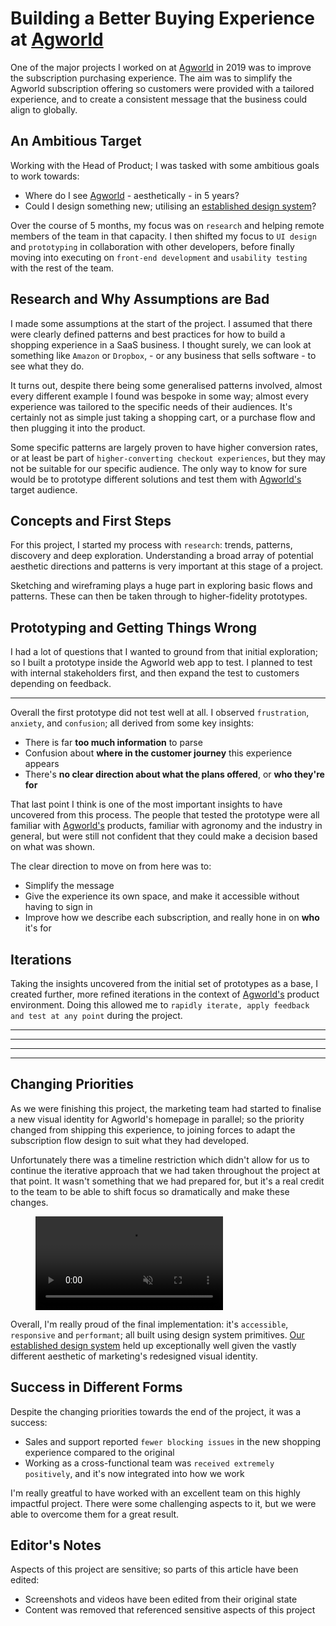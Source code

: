 
<Meta
  description="Building a Better Buying Experience at Agworld"
  url="https://phobon.io/writing/building-a-better-buying-experience-at-agworld"
  image="https://phobon.io/writing/building-a-better-buying-experience-at-agworld/index.webp"
/>

# Building a Better Buying Experience at [Agworld](https://agworld.com)

One of the major projects I worked on at [Agworld](https://agworld.com) in 2019 was to improve the subscription purchasing experience. The aim was to simplify the Agworld subscription offering so customers were provided with a tailored experience, and to create a consistent message that the business could align to globally.

## An Ambitious Target

Working with the Head of Product; I was tasked with some ambitious goals to work towards:

- Where do I see [Agworld](https://agworld.com) - aesthetically - in 5 years?
- Could I design something new; utilising an [established design system](http://signal.agworld.com)?

Over the course of 5 months, my focus was on `research` and helping remote members of the team in that capacity. I then shifted my focus to `UI design` and `prototyping` in collaboration with other developers, before finally moving into executing on `front-end development` and `usability testing` with the rest of the team.

## Research and Why Assumptions are Bad

I made some assumptions at the start of the project. I assumed that there were clearly defined patterns and best practices for how to build a shopping experience in a SaaS business. I thought surely, we can look at something like `Amazon` or `Dropbox`, - or any business that sells software - to see what they do.

It turns out, despite there being some generalised patterns involved, almost every different example I found was bespoke in some way; almost every experience was tailored to the specific needs of their audiences. It's certainly not as simple just taking a shopping cart, or a purchase flow and then plugging it into the product.

Some specific patterns are largely proven to have higher conversion rates, or at least be part of `higher-converting checkout experiences`, but they may not be suitable for our specific audience. The only way to know for sure would be to prototype different solutions and test them with [Agworld's](https://agworld.com) target audience.

## Concepts and First Steps

For this project, I started my process with `research`: trends, patterns, discovery and deep exploration. Understanding a broad array of potential aesthetic directions and patterns is very important at this stage of a project.

<Figure caption="A rough moodboard">
  <Picture
    src="/writing/building-a-better-buying-experience-at-agworld/moodboard.webp"
    alt="An array images used for inspiration"
    width={1280}
    height={1334}
  />
</Figure>

Sketching and wireframing plays a huge part in exploring basic flows and patterns. These can then be taken through to higher-fidelity prototypes.

<ImageGrid>
  <Figure gridColumn="unset" caption="Exploring basic layout options">
    <Picture
      src="/writing/building-a-better-buying-experience-at-agworld/cart_sketch1.webp"
      alt="Some sketched layout explorations"
      width={576}
      height={721}
    />
  </Figure>
  <Figure gridColumn="unset" caption="Deeper dive into payment forms">
    <Picture
      src="/writing/building-a-better-buying-experience-at-agworld/cart_sketch2.webp"
      alt="Some more sketched layout explorations"
      width={576}
      height={721}
    />
  </Figure>
</ImageGrid>

## Prototyping and Getting Things Wrong

I had a lot of questions that I wanted to ground from that initial exploration; so I built a prototype inside the Agworld web app to test. I planned to test with internal stakeholders first, and then expand the test to customers depending on feedback.

<Figure caption="The original experience">
  <Picture
    src="/writing/building-a-better-buying-experience-at-agworld/old_agworld_cart.webp"
    alt="The original shopping experience"
    width={1280}
    height={800}
  />
</Figure>

---

<Figure caption="A rapidly-developed prototype with prices obfuscated">
  <Picture
    src="/writing/building-a-better-buying-experience-at-agworld/prototype_1.webp"
    alt="A rapidly-developed prototype of a new shopping experience with prices obfuscated"
    width={1280}
    height={909}
  />
</Figure>

Overall the first prototype did not test well at all. I observed `frustration`, `anxiety`, and `confusion`; all derived from some key insights:

- There is far **too much information** to parse
- Confusion about **where in the customer journey** this experience appears
- There's **no clear direction about what the plans offered**, or **who they're for**

That last point I think is one of the most important insights to have uncovered from this process. The people that tested the prototype were all familiar with [Agworld's](https://agworld.com) products, familiar with agronomy and the industry in general, but were still not confident that they could make a decision based on what was shown.

<Figure caption="Choosing a subscription with prices obfuscated">
  <Picture
    src="/writing/building-a-better-buying-experience-at-agworld/prototype_2.webp"
    alt="Prototype iterations with prices obfuscated"
    width={1280}
    height={816}
  />
</Figure>

The clear direction to move on from here was to:

- Simplify the message
- Give the experience its own space, and make it accessible without having to sign in
- Improve how we describe each subscription, and really hone in on **who** it's for

## Iterations

Taking the insights uncovered from the initial set of prototypes as a base, I created further, more refined iterations in the context of [Agworld's](https://agworld.com) product environment. Doing this allowed me to `rapidly iterate, apply feedback and test at any point` during the project.

<Figure caption="Refining and iterating on a theme and aesthetic with prices obfuscated">
  <Picture
    src="/writing/building-a-better-buying-experience-at-agworld/iteration_1.webp"
    alt="A summary view of the refined shopping experience and a detail view of a subscription card with prices obfuscated"
    width={1280}
    height={624}
  />
</Figure>

---

<FigureGrid caption="Some of the many iterations and tests on prototypes with prices obfuscated">
  <Picture
    src="/writing/building-a-better-buying-experience-at-agworld/iteration_2.webp"
    alt="An array of iterations of the refined shopping experience with prices obfuscated"
    width={1280}
    height={1085}
  />
</FigureGrid>

---

<FigureGrid caption="Trying to find a balance in layout with prices obfuscated">
  <Picture
    src="/writing/building-a-better-buying-experience-at-agworld/iteration_3.webp"
    alt="Sliced images of different layout options for subscription cards with prices obfuscated"
    width={1280}
    height={872}
  />
</FigureGrid>

---

<FigureGrid caption="Balancing hierarchy">
  <Picture
    src="/writing/building-a-better-buying-experience-at-agworld/iteration_4.webp"
    alt="Refined shopping experience with subscription cards"
    width={1280}
    height={902}
  />
</FigureGrid>

---

<Figure caption="The final, polished experience">
  <Picture
    src="/writing/building-a-better-buying-experience-at-agworld/final.webp"
    alt="Final shipped experience with subscription cards"
    width={1280}
    height={1295}
  />
</Figure>

## Changing Priorities

As we were finishing this project, the marketing team had started to finalise a new visual identity for Agworld's homepage in parallel; so the priority changed from shipping this experience, to joining forces to adapt the subscription flow design to suit what they had developed.

Unfortunately there was a timeline restriction which didn't allow for us to continue the iterative approach that we had taken throughout the project at that point. It wasn't something that we had prepared for, but it's a real credit to the team to be able to shift focus so dramatically and make these changes.

<Figure caption="The redesigned experience">
  <video
    style={{ width: "100%" }}
    autoPlay="autoplay"
    loop="loop"
    muted={true}
    playsInline="playsinline"
  >
    <source
      src="/writing/building-a-better-buying-experience-at-agworld/cart.webm"
      type="video/webm"
    />
  </video>
</Figure>

Overall, I'm really proud of the final implementation: it's `accessible`, `responsive` and `performant`; all built using design system primitives.
[Our established design system](http://signal.agworld.com) held up exceptionally well given the vastly different aesthetic of marketing's redesigned visual identity.

## Success in Different Forms

Despite the changing priorities towards the end of the project, it was a success:

- Sales and support reported `fewer blocking issues` in the new shopping experience compared to the original
- Working as a cross-functional team was `received extremely positively`, and it's now integrated into how we work

I'm really greatful to have worked with an excellent team on this highly impactful project. There were some challenging aspects to it, but we were able to overcome them for a great result.

## Editor's Notes

Aspects of this project are sensitive; so parts of this article have been edited:

- Screenshots and videos have been edited from their original state
- Content was removed that referenced sensitive aspects of this project
